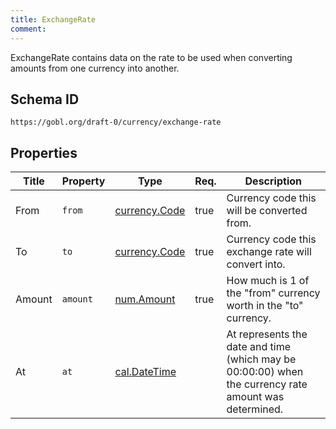 ```yaml
---
title: ExchangeRate
comment: 
---
```


ExchangeRate contains data on the rate to be used when converting amounts from one currency into another.

## Schema ID

`https://gobl.org/draft-0/currency/exchange-rate`

## Properties

| Title  | Property | Type                                    | Req. | Description                                                                                           |
|--------|----------|-----------------------------------------|------|-------------------------------------------------------------------------------------------------------|
| From   | `from`   | [currency.Code](/draft-0/currency/code) | true | Currency code this will be converted from.                                                            |
| To     | `to`     | [currency.Code](/draft-0/currency/code) | true | Currency code this exchange rate will convert into.                                                   |
| Amount | `amount` | [num.Amount](/draft-0/num/amount)       | true | How much is 1 of the "from" currency worth in the "to" currency.                                      |
| At     | `at`     | [cal.DateTime](/draft-0/cal/date_time)  |      | At represents the date and time (which may be 00:00:00) when the currency rate amount was determined. |

